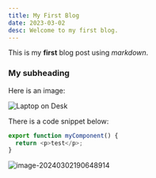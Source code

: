 ```yaml
---
title: My First Blog
date: 2023-03-02
desc: Welcome to my first blog.
---
```


This is my **first** blog post using _markdown_.

### My subheading

Here is an image:

![Laptop on Desk](/img/wechat-yasuo.png)

There is a code snippet below:

```js
export function myComponent() {
  return <p>test</p>;
}
```

![image-20240302190648914](https://image.chatrepo.top/202403021906977.png)
